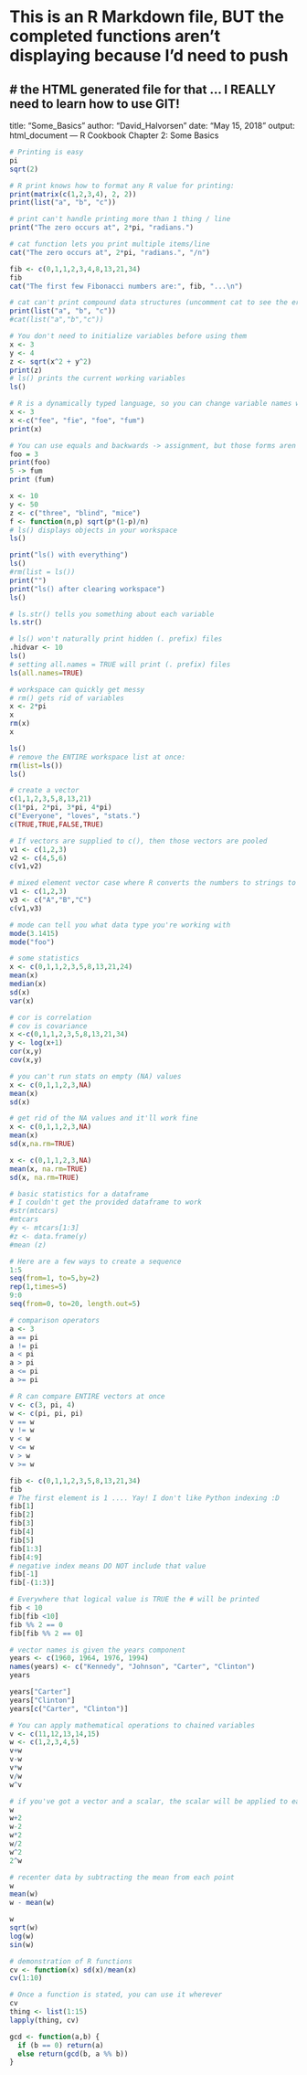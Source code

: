 # This is an R Markdown file, BUT the completed functions aren't displaying because I'd need to push
# the HTML generated file for that ... I REALLY need to learn how to use GIT!
---
title: "Some_Basics"
author: "David_Halvorsen"
date: "May 15, 2018"
output: html_document
---
R Cookbook Chapter 2: Some Basics
```r
# Printing is easy
pi
sqrt(2)
```
```r
# R print knows how to format any R value for printing:
print(matrix(c(1,2,3,4), 2, 2))
print(list("a", "b", "c"))
```
```r
# print can't handle printing more than 1 thing / line
print("The zero occurs at", 2*pi, "radians.")
```

```r
# cat function lets you print multiple items/line
cat("The zero occurs at", 2*pi, "radians.", "/n")
```

```r
fib <- c(0,1,1,2,3,4,8,13,21,34)
fib
cat("The first few Fibonacci numbers are:", fib, "...\n")
```

```r
# cat can't print compound data structures (uncomment cat to see the error message)
print(list("a", "b", "c"))
#cat(list("a","b","c"))
```

```r
# You don't need to initialize variables before using them
x <- 3
y <- 4
z <- sqrt(x^2 + y^2)
print(z)
# ls() prints the current working variables
ls()
```

```r
# R is a dynamically typed language, so you can change variable names whenever
x <- 3
x <-c("fee", "fie", "foe", "fum")
print(x)
```
```r
# You can use equals and backwards -> assignment, but those forms aren't recommended #confusion
foo = 3
print(foo)
5 -> fum
print (fum)
```

```r
x <- 10
y <- 50
z <- c("three", "blind", "mice")
f <- function(n,p) sqrt(p*(1-p)/n)
# ls() displays objects in your workspace
ls()
```
```r
print("ls() with everything")
ls()
#rm(list = ls())
print("")
print("ls() after clearing workspace")
ls()
```
```r
# ls.str() tells you something about each variable
ls.str()
```

```r
# ls() won't naturally print hidden (. prefix) files
.hidvar <- 10
ls()
# setting all.names = TRUE will print (. prefix) files
ls(all.names=TRUE)
```
```r
# workspace can quickly get messy
# rm() gets rid of variables
x <- 2*pi
x
rm(x)
x
```
```r
ls()
# remove the ENTIRE workspace list at once:
rm(list=ls())
ls()
```

```r
# create a vector
c(1,1,2,3,5,8,13,21)
c(1*pi, 2*pi, 3*pi, 4*pi)
c("Everyone", "loves", "stats.")
c(TRUE,TRUE,FALSE,TRUE)
```
```r
# If vectors are supplied to c(), then those vectors are pooled
v1 <- c(1,2,3)
v2 <- c(4,5,6)
c(v1,v2)
```
```r
# mixed element vector case where R converts the numbers to strings to match
v1 <- c(1,2,3)
v3 <- c("A","B","C")
c(v1,v3)
```
```r
# mode can tell you what data type you're working with
mode(3.1415)
mode("foo")
```
```r
# some statistics
x <- c(0,1,1,2,3,5,8,13,21,24)
mean(x)
median(x)
sd(x)
var(x)

```
```r
# cor is correlation
# cov is covariance
x <-c(0,1,1,2,3,5,8,13,21,34)
y <- log(x+1)
cor(x,y)
cov(x,y)
```
```r
# you can't run stats on empty (NA) values
x <- c(0,1,1,2,3,NA)
mean(x)
sd(x)

```
```r
# get rid of the NA values and it'll work fine
x <- c(0,1,1,2,3,NA)
mean(x)
sd(x,na.rm=TRUE)
```
```r
x <- c(0,1,1,2,3,NA)
mean(x, na.rm=TRUE)
sd(x, na.rm=TRUE)
```

```r
# basic statistics for a dataframe
# I couldn't get the provided dataframe to work
#str(mtcars)
#mtcars
#y <- mtcars[1:3]
#z <- data.frame(y)
#mean (z)

```

```r
# Here are a few ways to create a sequence
1:5
seq(from=1, to=5,by=2)
rep(1,times=5)
9:0
seq(from=0, to=20, length.out=5)
```

```r
# comparison operators
a <- 3
a == pi
a != pi
a < pi
a > pi
a <= pi
a >= pi
```
```r
# R can compare ENTIRE vectors at once
v <- c(3, pi, 4)
w <- c(pi, pi, pi)
v == w
v != w
v < w
v <= w
v > w
v >= w
```
```r
fib <- c(0,1,1,2,3,5,8,13,21,34)
fib
# The first element is 1 .... Yay! I don't like Python indexing :D
fib[1]
fib[2]
fib[3]
fib[4]
fib[5]
fib[1:3]
fib[4:9]
# negative index means DO NOT include that value
fib[-1]
fib[-(1:3)]
```
```r
# Everywhere that logical value is TRUE the # will be printed
fib < 10
fib[fib <10]
fib %% 2 == 0
fib[fib %% 2 == 0]
```

```r
# vector names is given the years component
years <- c(1960, 1964, 1976, 1994)
names(years) <- c("Kennedy", "Johnson", "Carter", "Clinton")
years
```
```r
years["Carter"]
years["Clinton"]
years[c("Carter", "Clinton")]
```

```r
# You can apply mathematical operations to chained variables
v <- c(11,12,13,14,15)
w <- c(1,2,3,4,5)
v+w
v-w
v*w
v/w
w^v
```
```r
# if you've got a vector and a scalar, the scalar will be applied to each element of the vector
w
w+2
w-2
w*2
w/2
w^2
2^w
```
```r
# recenter data by subtracting the mean from each point
w
mean(w)
w - mean(w)
```

```r
w
sqrt(w)
log(w)
sin(w)
```

```r
# demonstration of R functions
cv <- function(x) sd(x)/mean(x)
cv(1:10)
```

```r
# Once a function is stated, you can use it wherever
cv
thing <- list(1:15)
lapply(thing, cv)
```
```r
gcd <- function(a,b) {
  if (b == 0) return(a)
  else return(gcd(b, a %% b))
}
```





